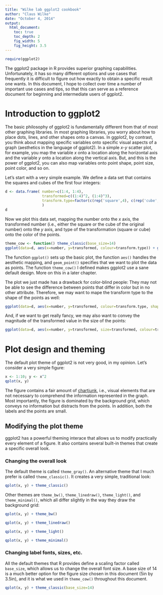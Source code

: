 ```yaml
---
title: "Wilke lab ggplot2 cookbook"
author: "Claus Wilke"
date: "October 4, 2014"
output:
  html_document:
    toc: true
    toc_depth: 2
    fig_width: 5
    fig_height: 3.5
---
```

```r
require(ggplot2)
```

The ggplot2 package in R provides superior graphing capabilities. Unfortunately, it has so many different options and use cases that frequently it is difficult to figure out how exactly to obtain a specific result one wants. In this document, I hope to collect over time a number of important use cases and tips, so that this can serve as a reference document for beginning and intermediate users of ggplot2.

# Introduction to ggplot2

The basic philosophy of ggplot2 is fundamentally different from that of most other graphing libraries. In most graphing libraries, you worry about how to place dots, lines, and other shapes onto a canvas. In ggplot2, by contrast, you think about mapping specific variables onto specific visual aspects of a graph (aesthetics in the language of ggplot2). In a simple $x$-$y$ scatter plot, for example, you map the variable $x$ onto a location along the horizontal axis and the variable $y$ onto a location along the vertical axis. But, and this is the power of ggplot2, you can also map variables onto point shape, point size, point color, and so on.

Let's start with a very simple example. We define a data set that contains the squares and cubes of the first four integers:
```r
d <- data.frame( number=c(1:4, 1:4),
                 transformed=c((1:4)^2, (1:4)^3),
                 transform.type=factor(c(rep('square',4), c(rep('cube',4))))
                 )
d
```
Now we plot this data set, mapping the number onto the $x$ axis, the transformed number (i.e., either the square or the cube of the original number) onto the $y$ axis, and type of the transformation (square or cube) onto the color of the points.
```r
theme_cow <- function() theme_classic(base_size=14)
ggplot(data=d, aes(x=number, y=transformed, colour=transform.type)) + geom_point() + theme_cow()
```

The function `ggplot()` sets up the basic plot, the function `aes()` handles the aesthetic mapping, and `geom_point()` specifies that we want to plot the data as points. The function `theme_cow()` I defined makes ggplot2 use a sane default design. More on this in a later chapter.

The plot we just made has a drawback for color-blind people: They may not be able to see the difference between points that differ in color but in no other attribute. Therefore, we may want to mape the transform type to the shape of the points as well:
```r
ggplot(data=d, aes(x=number, y=transformed, colour=transform.type, shape=transform.type)) + geom_point() + theme_cow()
```

And, if we want to get really fancy, we may also want to convey the magnitude of the transformed value in the size of the points:
```r
ggplot(data=d, aes(x=number, y=transformed, size=transformed, colour=transform.type, shape=transform.type)) + geom_point() + theme_cow()
```




# Plot design and theming

The default plot theme of ggplot2 is not very good, in my opinion. Let's consider a very simple figure:

```r
x <- 1:10; y <- x^2
qplot(x, y)
```

The figure contains a fair amount of [chartjunk](http://en.wikipedia.org/wiki/Chartjunk), i.e., visual elements that are not necessary to comprehend the information represented in the graph. Most importantly, the figure is dominated by the background grid, which conveys no information but distracts from the points. In addition, both the labels and the points are small.

## Modifying the plot theme

ggplot2 has a powerful theming interace that allows us to modify practically every element of a figure. It also contains several built-in themes that create a specific overall look.

### Changing the overall look

The default theme is called `theme_gray()`. An alternative theme that I much prefer is called `theme_classic()`. It creates a very simple, traditional look:
```r
qplot(x, y) + theme_classic()
```

Other themes are `theme_bw()`, `theme_linedraw()`, `theme_light()`, and `theme_minimal()`, which all differ slightly in the way they draw the background grid:
```r
qplot(x, y) + theme_bw()
```
```r
qplot(x, y) + theme_linedraw()
```
```r
qplot(x, y) + theme_light()
```
```r
qplot(x, y) + theme_minimal()
```

### Changing label fonts, sizes, etc.

All the default themes that R provides define a scaling factor called `base_size`, which allows us to change the overall font size. A base size of 14 is a much better option for the figure size chosen in this document (5in by 3.5in), and it is what we used in `theme_cow()` throughout this document.
```r
qplot(x, y) + theme_classic(base_size=14)
```


